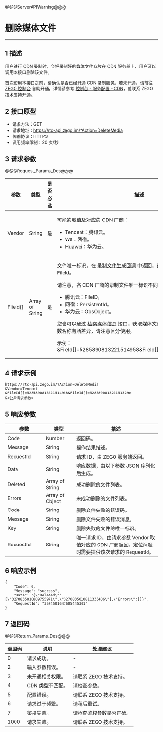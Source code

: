 @@@ServerAPIWarning@@@

# 删除媒体文件

---

## 1 描述


用户进行 CDN 录制时，会把录制好的媒体文件存放在 CDN 服务器上，用户可以调用本接口删除该文件。

<div class="mk-warning">

首次使用本接口之前，请确认是否已经开通 CDN 录制服务。若未开通，请前往 [ZEGO 控制台](https://console.zego.im) 自助开通，详情请参考 [控制台 - 服务配置 - CDN](#14223)，或联系 ZEGO 技术支持开通。
</div>

## 2 接口原型

- 请求方法：GET
- 请求地址：https://rtc-api.zego.im/?Action=DeleteMedia
- 传输协议：HTTPS
- 调用频率限制：20 次/秒

## 3 请求参数

@@@Request_Params_Des@@@

<table>
<colgroup>
<col style="width: 15%">
<col style="width: 15%">
<col style="width: 15%">
<col style="width: 55%">
</colgroup>
<thead>
  <tr>
    <th>参数</th>
    <th>类型</th>
    <th>是否必选</th>
    <th>描述</th>
  </tr>
</thead>
<tbody>
  <tr>
    <td>Vendor</td>
    <td>String</td>
    <td>是</td>
    <td><p>可能的取值及对应的 CDN 厂商：</p><ul><li>Tencent：腾讯云。</li><li>Ws：网宿。</li><li>Huawei：华为云。</li></ul></td>
  </tr>
  <tr>
    <td>FileId[]</td>
    <td>Array of String</td>
    <td>是</td>
    <td><p>文件唯一标识，在 <a href="!Callback/Record_File_Create_Callback" target="blank">录制文件生成回调</a> 中返回，最大支持 100 个媒体文件 FileId。</p><p>请注意，各 CDN 厂商的录制文件唯一标识不同：</p><ul><li>腾讯云：FileID。</li><li>网宿：PersistentId。</li><li>华为云：ObsObject。</li></ul><p>您也可以通过 <a href="!Media_File/SearchMedia" target="blank">检索媒体信息</a> 接口，获取媒体文件的唯一标识，标识对应的参数名称有所差异，请注意区分使用。</p><p>示例：&FileId[]=5285890813221514958&FileId[]=5285890813221513290</p></td>
  </tr>
</tbody>
</table>


## 4 请求示例

```
https://rtc-api.zego.im/?Action=DeleteMedia
&Vendor=Tencent
&FileId[]=5285890813221514958&FileId[]=5285890813221513290
&<公共请求参数>
```

## 5 响应参数


<table class="collapsible-table">
<colgroup>
<col style="width: 25%">
<col style="width: 20%">
<col style="width: 55%">
</colgroup>
<thead>
  <tr>
    <th>参数</th>
    <th>类型</th>
    <th>描述</th>
  </tr>
</thead>
<tbody>
  <tr data-row-level="1">
    <td>Code</td>
    <td>Number</td>
    <td>返回码。</td>
  </tr>
  <tr data-row-level="2">
    <td>Message</td>
    <td>String</td>
    <td>操作结果描述。</td>
  </tr>
  <tr data-row-level="3">
    <td>RequestId</td>
    <td>String</td>
    <td>请求 ID，由 ZEGO 服务端返回。</td>
  </tr>
  <tr data-row-level="4" data-row-child="true">
    <td>Data</td>
    <td>String</td>
    <td>响应数据，由以下参数 JSON 序列化后生成。</td>
  </tr>
  <tr data-row-level="4-1">
    <td>Deleted</td>
    <td>Array of String</td>
    <td>成功删除的文件列表。</td>
  </tr>
  <tr data-row-level="4-2" data-row-child="true">
    <td>Errors</td>
    <td>Array of Object</td>
    <td>未成功删除的文件列表。</td>
  </tr>
  <tr data-row-level="4-2-1">
    <td>Code</td>
    <td>String</td>
    <td>删除文件失败的错误码。</td>
  </tr>
  <tr data-row-level="4-2-2">
    <td>Message</td>
    <td>String</td>
    <td>删除文件失败的错误消息。</td>
  </tr>
  <tr data-row-level="4-2-3">
    <td>Key</td>
    <td>String</td>
    <td>删除失败的文件的唯一标识。</td>
  </tr>
  <tr data-row-level="4-2-4">
    <td>RequestId</td>
    <td>String</td>
    <td>唯一请求 ID，由请求参数 Vendor 取值对应的 CDN 厂商返回，定位问题时需要提供该次请求的 RequestId。</td>
  </tr>
</tbody>
</table>


## 6 响应示例

```
{
    "Code": 0,
    "Message": "success",
    "Data": "{\"Deleted\":[\"3270835010809755971\",\"3270835010811335406\"],\"Errors\":[]}",
    "RequestId": "3574501647605445341"
}
```

## 7 返回码

@@@Return_Params_Des@@@

|返回码|说明|处理建议|
|-----|------|-----|
| 0 | 请求成功。 |-|
| 2 | 输入参数错误。 |-|
| 3 | 未开通相关权限。 | 请联系 ZEGO 技术支持。|
| 4 | CDN 类型不匹配。 | 请检查参数。|
| 5 | 配置错误。 | 请联系 ZEGO 技术支持。|
| 6 | 请求过于频繁。 | 请稍后重试。|
| 7 | 鉴权失败。 | 请检查鉴权参数是否正确。|
| 1000  | 请求失败。 | 请联系 ZEGO 技术支持。|
